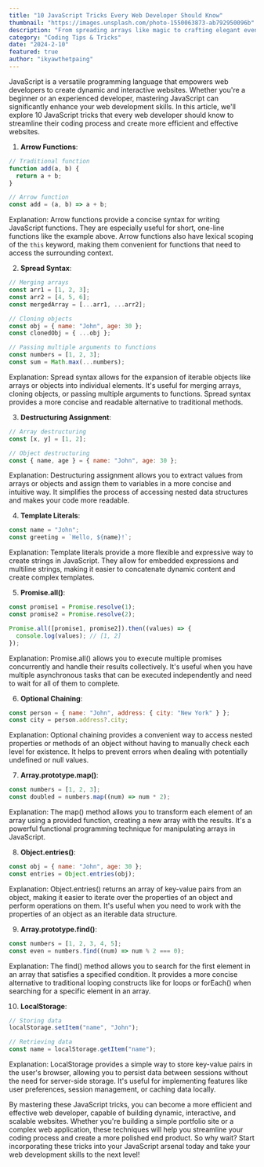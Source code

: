 ```yaml
---
title: "10 JavaScript Tricks Every Web Developer Should Know"
thumbnail: "https://images.unsplash.com/photo-1550063873-ab792950096b"
description: "From spreading arrays like magic to crafting elegant event handlers, this guide unlocks 10 JavaScript tricks that will transform your coding game."
category: "Coding Tips & Tricks"
date: "2024-2-10"
featured: true
author: "ikyawthetpaing"
---
```


JavaScript is a versatile programming language that empowers web developers to create dynamic and interactive websites. Whether you're a beginner or an experienced developer, mastering JavaScript can significantly enhance your web development skills. In this article, we'll explore 10 JavaScript tricks that every web developer should know to streamline their coding process and create more efficient and effective websites.

1. **Arrow Functions**:

```javascript
// Traditional function
function add(a, b) {
  return a + b;
}

// Arrow function
const add = (a, b) => a + b;
```

Explanation: Arrow functions provide a concise syntax for writing JavaScript functions. They are especially useful for short, one-line functions like the example above. Arrow functions also have lexical scoping of the `this` keyword, making them convenient for functions that need to access the surrounding context.

2. **Spread Syntax**:

```javascript
// Merging arrays
const arr1 = [1, 2, 3];
const arr2 = [4, 5, 6];
const mergedArray = [...arr1, ...arr2];

// Cloning objects
const obj = { name: "John", age: 30 };
const clonedObj = { ...obj };

// Passing multiple arguments to functions
const numbers = [1, 2, 3];
const sum = Math.max(...numbers);
```

Explanation: Spread syntax allows for the expansion of iterable objects like arrays or objects into individual elements. It's useful for merging arrays, cloning objects, or passing multiple arguments to functions. Spread syntax provides a more concise and readable alternative to traditional methods.

3. **Destructuring Assignment**:

```javascript
// Array destructuring
const [x, y] = [1, 2];

// Object destructuring
const { name, age } = { name: "John", age: 30 };
```

Explanation: Destructuring assignment allows you to extract values from arrays or objects and assign them to variables in a more concise and intuitive way. It simplifies the process of accessing nested data structures and makes your code more readable.

4. **Template Literals**:

```javascript
const name = "John";
const greeting = `Hello, ${name}!`;
```

Explanation: Template literals provide a more flexible and expressive way to create strings in JavaScript. They allow for embedded expressions and multiline strings, making it easier to concatenate dynamic content and create complex templates.

5. **Promise.all()**:

```javascript
const promise1 = Promise.resolve(1);
const promise2 = Promise.resolve(2);

Promise.all([promise1, promise2]).then((values) => {
  console.log(values); // [1, 2]
});
```

Explanation: Promise.all() allows you to execute multiple promises concurrently and handle their results collectively. It's useful when you have multiple asynchronous tasks that can be executed independently and need to wait for all of them to complete.

6. **Optional Chaining**:

```javascript
const person = { name: "John", address: { city: "New York" } };
const city = person.address?.city;
```

Explanation: Optional chaining provides a convenient way to access nested properties or methods of an object without having to manually check each level for existence. It helps to prevent errors when dealing with potentially undefined or null values.

7. **Array.prototype.map()**:

```javascript
const numbers = [1, 2, 3];
const doubled = numbers.map((num) => num * 2);
```

Explanation: The map() method allows you to transform each element of an array using a provided function, creating a new array with the results. It's a powerful functional programming technique for manipulating arrays in JavaScript.

8. **Object.entries()**:

```javascript
const obj = { name: "John", age: 30 };
const entries = Object.entries(obj);
```

Explanation: Object.entries() returns an array of key-value pairs from an object, making it easier to iterate over the properties of an object and perform operations on them. It's useful when you need to work with the properties of an object as an iterable data structure.

9. **Array.prototype.find()**:

```javascript
const numbers = [1, 2, 3, 4, 5];
const even = numbers.find((num) => num % 2 === 0);
```

Explanation: The find() method allows you to search for the first element in an array that satisfies a specified condition. It provides a more concise alternative to traditional looping constructs like for loops or forEach() when searching for a specific element in an array.

10. **LocalStorage**:

```javascript
// Storing data
localStorage.setItem("name", "John");

// Retrieving data
const name = localStorage.getItem("name");
```

Explanation: LocalStorage provides a simple way to store key-value pairs in the user's browser, allowing you to persist data between sessions without the need for server-side storage. It's useful for implementing features like user preferences, session management, or caching data locally.

By mastering these JavaScript tricks, you can become a more efficient and effective web developer, capable of building dynamic, interactive, and scalable websites. Whether you're building a simple portfolio site or a complex web application, these techniques will help you streamline your coding process and create a more polished end product. So why wait? Start incorporating these tricks into your JavaScript arsenal today and take your web development skills to the next level!
